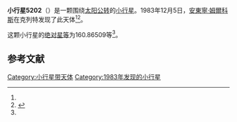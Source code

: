 {{Infobox planet
| bgcolour = #FFFFC0
| name = 5202
| symbol = 
| image = 
| caption = 
| discovery = yes
| discovery_ref = 
| discoverer = [[安東寧·姆爾科斯|安東寧·姆爾科斯]]
| discovery_site = [[克列特|克列特]] 
| discovered = 1983年12月5日
| designations = yes
| mp_name = 
| named_after = 
| alt_names = 1983 XX/ 1979 SF12 / 1990 QX
| mp_category = [[主带小行星|主带小行星]]
| orbit_ref = <ref name="a">[http://ssd.jpl.nasa.gov/sbdb.cgi?sstr=5202 5202] {{Wayback|url=http://ssd.jpl.nasa.gov/sbdb.cgi?sstr=5202 |date=20110609180722 }}，小行星數據庫瀏覽器（JPL Small-Body Database Browser）－[[美国国家航空航天局|美国国家航空航天局]]喷气推进实验室</ref>
| epoch = 2456400.5 (2013年4月18日更新)
| aphelion = {{convert|2.7977760|AU|km|3|abbr=on|lk=out}}
| perihelion = {{convert|2.0021804|AU|km|3|abbr=on}}
| semimajor = {{convert|2.3999782|AU|km|3|abbr=on}}
| eccentricity = 0.1657506
| period = 1358.030015 [[日|日]]<br />3.72[[儒略年|儒略年]]
| avg_speed = 
| inclination = 12.61913
| asc_node = 262.65790
| mean_anomaly = 
| arg_peri = 160.86509
| satellites = 
| physical_characteristics = yes
| dimensions = 
| mass = 
| density = 
| surface_grav = 
| escape_velocity = 
| sidereal_day = 
| axial_tilt = 
| pole_ecliptic_lat = 
| pole_ecliptic_lon = 
| albedo = 
| temperatures= 
| temp_name1 = 
| mean_temp_1 = 
| max_temp_1 = 
| temp_name2 = 
| max_temp_2 = 
| spectral_type = 
| abs_magnitude = 160.86509
}}

'''小行星5202'''（{{lang-en|5202}}）是一颗围绕[[太阳|太阳]][[公转|公转]]的[[小行星|小行星]]。1983年12月5日，[[安東寧·姆爾科斯|安東寧·姆爾科斯]]在克列特发现了此天体<ref name="a" /><ref>{{cite news|title=小行星列表|url=http://cfa-www.harvard.edu/iau/lists/NumberedMPs.txt|accessdate=2013-07-08|newspaper=哈佛大学|archive-date=2008-05-17|archive-url=https://web.archive.org/web/20080517010638/http://cfa-www.harvard.edu/iau/lists/NumberedMPs.txt|dead-url=no}}</ref>。

这颗小行星的[[绝对星等|绝对星等]]为160.86509等<ref name="a" />。

==参考文献==
{{reflist}}
{{Minor Planet Number|[[小行星5201|小行星5201]]|[[小行星5203|小行星5203]]}}

{{小天体}}

[[Category:小行星带天体|Category:小行星带天体]]
[[Category:1983年发现的小行星|Category:1983年发现的小行星]]

{{asteroid-stub}}